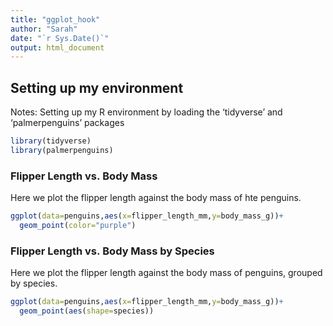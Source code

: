 ---
title: "ggplot_hook"
author: "Sarah"
date: "`r Sys.Date()`"
output: html_document
---

## Setting up my environment
Notes: Setting up my R environment by loading the 'tidyverse' and 'palmerpenguins' packages

```{r loading packages, warning=FALSE}
library(tidyverse)
library(palmerpenguins)
```
### Flipper Length vs. Body Mass 

Here we plot the flipper length against the body mass of hte penguins. 

```{r warning=FALSE}
ggplot(data=penguins,aes(x=flipper_length_mm,y=body_mass_g))+
  geom_point(color="purple")
```
### Flipper Length vs. Body Mass by Species

Here we plot the flipper length against the body mass of penguins, grouped by species.

```{r warning = FALSE}
ggplot(data=penguins,aes(x=flipper_length_mm,y=body_mass_g))+
  geom_point(aes(shape=species))
```

